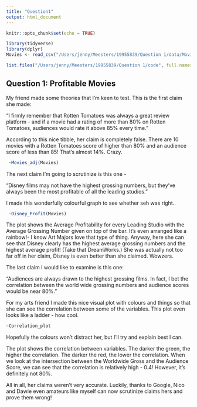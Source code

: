 ```yaml
---
title: "Question1"
output: html_document
---
```


```r
knitr::opts_chunk$set(echo = TRUE)

library(tidyverse)
library(dplyr)
Movies <- read_csv("/Users/jenny/Meesters/19955839/Question 1/data/Movies/Movies.csv")

list.files("/Users/jenny/Meesters/19955839/Question 1/code", full.names = T, recursive = T) %>% as.list() %>% walk(~source(.))

```

## Question 1: Profitable Movies

My friend made some theories that I'm keen to test. This is the first claim she made:

“I firmly remember that Rotten Tomatoes was always a great review platform - and if a movie had a rating of more than 80% on Rotten Tomatoes, audiences would rate it above 85% every time.”

According to this nice tibble, her claim is completely false. There are 10 movies with a Rotten Tomatoes score of higher than 80% and an audience score of less than 85! That's almost 14%. Crazy. 
```r
 ~Movies_adj(Movies)


```
The next claim I'm going to scrutinize is this one - 

“Disney films may not have the highest grossing numbers, but they’ve always been the
most profitable of all the leading studios.”

I made this wonderfully colourful graph to see whether seh was right..

```r
 ~Disney_Profit(Movies)


```
The plot shows the Average Profitability for every Leading Studio with the Average Grossing Number given on top of the bar. It's even arranged like a rainbow!- I know Art Majors love that type of thing. Anyway, here she can see that Disney clearly has the highest average grossing numbers and the highest average profit! (Take that DreamWorks.) She was actually not too far off in her claim, Disney is even better than she claimed. Wowzers.

The last claim I would like to examine is this one:

“Audiences are always drawn to the highest grossing films. In fact, I bet the correlation
between the world wide grossing numbers and audience scores would be near 80%."

For my arts friend I made this nice visual plot with colours and things so that she can see the correlation between some of the variables. This plot even looks like a ladder - how cool. 

```r
~Correlation_plot

```

Hopefully the colours won't distract her, but I'll try and explain best I can. 

The plot shows the correlation between variables. The darker the green, the higher the correlation. The darker the red, the lower the correlation. When we look at the intersection between the Worldwide Gross and the Audience Score, we can see that the correlation is relatively high - 0.4! However, it's definitely not 80%. 


All in all, her claims weren't very accurate. Luckily, thanks to Google, Nico and Dawie even amateurs like myself can now scrutinize claims hers and prove them wrong! 


